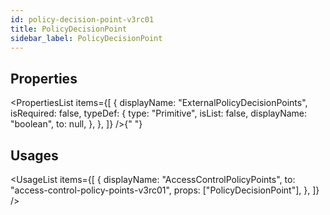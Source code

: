 ```yaml
---
id: policy-decision-point-v3rc01
title: PolicyDecisionPoint
sidebar_label: PolicyDecisionPoint
---
```



## Properties

<PropertiesList
  items={[
    {
      displayName: "ExternalPolicyDecisionPoints",
      isRequired: false,
      typeDef: {
        type: "Primitive",
        isList: false,
        displayName: "boolean",
        to: null,
      },
    },
  ]}
/>{" "}


## Usages

<UsageList
  items={[
    {
      displayName: "AccessControlPolicyPoints",
      to: "access-control-policy-points-v3rc01",
      props: ["PolicyDecisionPoint"],
    },
  ]}
/>
